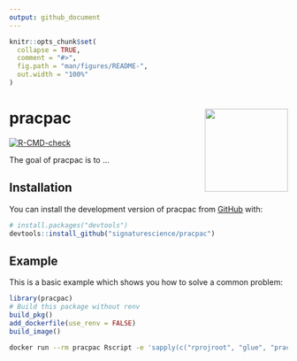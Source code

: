 ```yaml
---
output: github_document
---
```


<!-- README.md is generated from README.Rmd. Please edit that file -->

```r
knitr::opts_chunk$set(
  collapse = TRUE,
  comment = "#>",
  fig.path = "man/figures/README-",
  out.width = "100%"
)
```

# pracpac <a href='https://github.com/signaturescience/pracpac'><img src='man/figures/logo.png' align="right" height="150" /></a>

<!-- badges: start -->
[![R-CMD-check](https://github.com/signaturescience/pracpac/actions/workflows/R-CMD-check.yaml/badge.svg)](https://github.com/signaturescience/pracpac/actions/workflows/R-CMD-check.yaml)
<!-- badges: end -->

The goal of pracpac is to ...

## Installation

You can install the development version of pracpac from [GitHub](https://github.com/) with:

``` r
# install.packages("devtools")
devtools::install_github("signaturescience/pracpac")
```

## Example

This is a basic example which shows you how to solve a common problem:

```r
library(pracpac)
# Build this package without renv
build_pkg()
add_dockerfile(use_renv = FALSE)
build_image()
```

```sh
docker run --rm pracpac Rscript -e 'sapply(c("rprojroot", "glue", "pracpac"), packageVersion); R.version.string'
```

